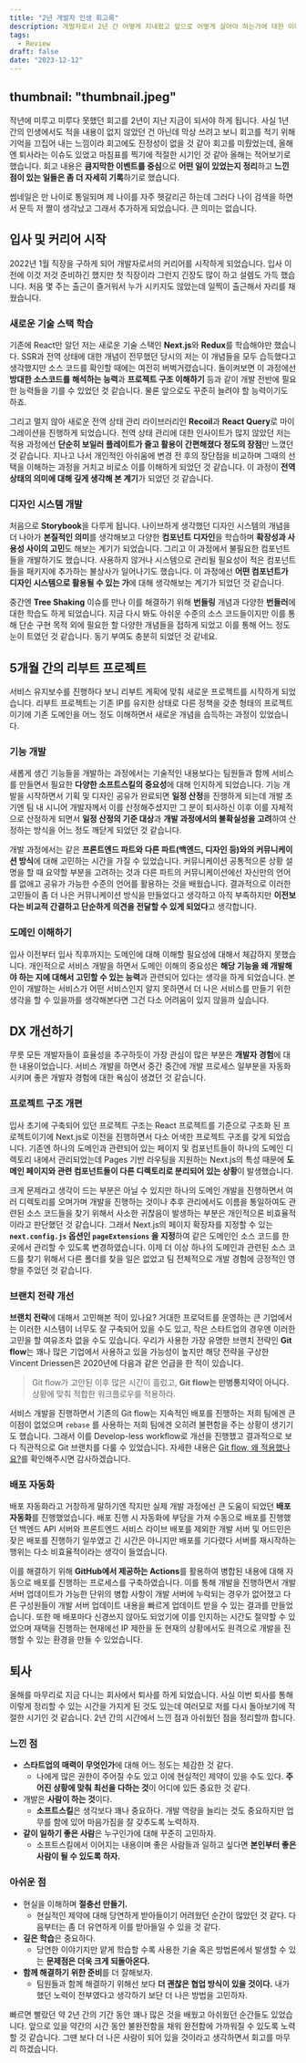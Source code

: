 ```yaml
---
title: "2년 개발자 인생 회고록"
description: 개발자로서 2년 간 어떻게 지내왔고 앞으로 어떻게 살아야 하는가에 대한 이야기
tags:
  - Review
draft: false
date: "2023-12-12"
---
```


## thumbnail: "thumbnail.jpeg"

작년에 미루고 미루다 못했던 회고를 2년이 지난 지금이 되서야 하게 됩니다. 사실 1년 간의 인생에서도 적을 내용이 없지 않았던 건 아닌데 막상 쓰려고 보니 회고를 적기 위해 기억을 끄집어 내는 느낌이라 회고에도 진정성이 없을 것 같아 회고를 미뤘었는데, 올해엔 퇴사라는 이슈도 있었고 마침표를 찍기에 적절한 시기인 것 같아 올해는 적어보기로 했습니다. 회고 내용은 **큼지막한 이벤트를 중심**으로 **어떤 일이 있었는지 정리**하고 **느낀 점이 있는 일들은 좀 더 자세히 기록**하기로 했습니다.

썸네일은 만 나이로 통일되며 제 나이를 자주 헷갈리곤 하는데 그러다 나이 검색을 하면서 문득 저 짤이 생각났고 그래서 추가하게 되었습니다. 큰 의미는 없습니다.

## 입사 및 커리어 시작

2022년 1월 직장을 구하게 되어 개발자로서의 커리어를 시작하게 되었습니다. 입사 이전에 이것 저것 준비하긴 했지만 첫 직장이라 그런지 긴장도 많이 하고 설렘도 가득 했습니다. 처음 몇 주는 출근이 즐거워서 누가 시키지도 않았는데 일찍이 출근해서 자리를 채웠습니다.

### 새로운 기술 스택 학습

기존에 React만 알던 저는 새로운 기술 스택인 **Next.js**와 **Redux**를 학습해야만 했습니다. SSR과 전역 상태에 대한 개념이 전무했던 당시의 저는 이 개념들을 모두 습득했다고 생각했지만 소스 코드를 확인할 때에는 여전히 버벅거렸습니다. 돌이켜보면 이 과정에선 **방대한 소스코드를 해석하는 능력**과 **프로젝트 구조 이해하기** 등과 같이 개발 전반에 필요한 능력들을 기를 수 있었던 것 같습니다. 물론 앞으로도 꾸준히 늘려야 할 능력이기도 하죠.

그리고 멀지 않아 새로운 전역 상태 관리 라이브러리인 **Recoil**과 **React Query**로 마이그레이션을 진행하게 되었습니다. 전역 상태 관리에 대한 인사이트가 많지 않았던 저는 적용 과정에선 **단순히 보일러 플레이트가 줄고 활용이 간편해졌다 정도의 장점**만 느꼈던 것 같습니다. 지나고 나서 개인적인 아쉬움에 변경 전 후의 장단점을 비교하며 그때의 선택을 이해하는 과정을 거치고 비로소 이를 이해하게 되었던 것 같습니다. 이 과정이 **전역 상태의 의미에 대해 깊게 생각해 본 계기**가 되었던 것 같습니다.

### 디자인 시스템 개발

처음으로 **Storybook**을 다루게 됩니다. 나이브하게 생각했던 디자인 시스템의 개념을 더 나아가 **본질적인 의미**를 생각해보고 다양한 **컴포넌트 디자인**을 학습하며 **확장성과 사용성 사이의 고민**도 해보는 계기가 되었습니다. 그리고 이 과정에서 불필요한 컴포넌트들을 개발하기도 했습니다. 사용하지 않거나 시스템으로 관리될 필요성이 적은 컴포넌트들을 패키지에 추가하는 불상사가 일어나기도 했습니다. 이 과정에선 **어떤 컴포넌트가 디자인 시스템으로 활용될 수 있는 가**에 대해 생각해보는 계기가 되었던 것 같습니다.

중간엔 **Tree Shaking** 이슈를 만나 이를 해결하기 위해 **번들링** 개념과 다양한 **번들러**에 대한 학습도 하게 되었습니다. 지금 다시 봐도 아쉬운 수준의 소스 코드들이지만 이를 통해 단순 구현 목적 외에 필요한 할 다양한 개념들을 접하게 되었고 이를 통해 어느 정도 눈이 트였던 것 같습니다. 동기 부여도 충분히 되었던 것 같네요.

## 5개월 간의 리부트 프로젝트

서비스 유지보수를 진행하다 보니 리부트 계획에 맞춰 새로운 프로젝트를 시작하게 되었습니다. 리부트 프로젝트는 기존 IP를 유지한 상태로 다른 정책을 갖춘 형태의 프로젝트이기에 기존 도메인을 어느 정도 이해하면서 새로운 개념을 습득하는 과정이 있었습니다.

### 기능 개발

새롭게 생긴 기능들을 개발하는 과정에서는 기술적인 내용보다는 팀원들과 함께 서비스를 만들면서 필요한 **다양한 소프트스킬의 중요성**에 대해 인지하게 되었습니다. 기능 개발을 시작하면서 기획 및 디자인 공유가 완료되면 **일정 산정**을 진행하게 되는데 개발 초기엔 팀 내 시니어 개발자께서 이를 산정해주셨지만 그 분이 퇴사하신 이후 이를 자체적으로 산정하게 되면서 **일정 산정의 기준 대상**과 **개발 과정에서의 불확실성을 고려**하여 산정하는 방식을 어느 정도 깨닫게 되었던 것 같습니다.

개발 과정에서는 같은 **프론트엔드 파트와 다른 파트(백엔드, 디자인 등)와의 커뮤니케이션 방식**에 대해 고민하는 시간을 가질 수 있었습니다. 커뮤니케이션 공통적으론 상황 설명을 할 때 요약할 부분을 고려하는 것과 다른 파트의 커뮤니케이션에선 자신만의 언어를 없애고 공유가 가능한 수준의 언어를 활용하는 것을 배웠습니다. 결과적으로 이러한 고민들이 좀 더 나은 커뮤니케이션 방식을 만들었다고 생각하고 아직 부족하지만 **이전보다는 비교적 간결하고 단순하게 의견을 전달할 수 있게 되었다**고 생각합니다.

### 도메인 이해하기

입사 이전부터 입사 직후까지는 도메인에 대해 이해할 필요성에 대해서 체감하지 못했습니다. 개인적으로 서비스 개발을 하면서 도메인 이해의 중요성은 **해당 기능을 왜 개발해야 하는 지에 대해서 고민할 수 있는 능력**과 관련되어 있다는 생각을 하게 되었습니다. 본인이 개발하는 서비스가 어떤 서비스인지 알지 못하면서 더 나은 서비스를 만들기 위한 생각을 할 수 있을까를 생각해본다면 그건 다소 어려움이 있지 않을까 싶습니다.

## DX 개선하기

무릇 모든 개발자들이 효율성을 추구하듯이 가장 관심이 많은 부분은 **개발자 경험**에 대한 내용이었습니다. 서비스 개발을 하면서 중간 중간에 개발 프로세스 일부분을 자동화 시키며 좋은 개발자 경험에 대한 욕심이 생겼던 것 같습니다.

### 프로젝트 구조 개편

입사 초기에 구축되어 있던 프로젝트 구조는 React 프로젝트를 기준으로 구조화 된 프로젝트이기에 Next.js로 이전을 진행하면서 다소 어색한 프로젝트 구조를 갖게 되었습니다. 기존엔 하나의 도메인과 관련되어 있는 페이지 및 컴포넌트들이 하나의 도메인 디렉토리 내에서 관리되었는데 Pages 기반 라우팅을 지원하는 Next.js의 특성 때문에 **도메인 페이지와 관련 컴포넌트들이 다른 디렉토리로 분리되어 있는 상황**이 발생했습니다.

크게 문제라고 생각이 드는 부분은 아닐 수 있지만 하나의 도메인 개발을 진행하면서 여러 디렉토리를 오며가며 개발을 진행하는 것이나 추후 관리에서도 이름을 통일하여도 관련된 소스 코드들을 찾기 위해서 사소한 귀찮음이 발생하는 부분은 개인적으론 비효율적이라고 판단했던 것 같습니다. 그래서 Next.js의 페이지 확장자를 지정할 수 있는 **`next.config.js` 옵션인 `pageExtensions` 을 지정**하여 같은 도메인인 소스 코드를 한 곳에서 관리할 수 있도록 변경하였습니다. 이제 더 이상 하나의 도메인과 관련된 소스 코드를 찾기 위해서 다른 폴더를 찾을 일은 없었고 팀 전체적으로 개발 경험에 긍정적인 영향을 주었던 것 같습니다.

### 브랜치 전략 개선

**브랜치 전략**에 대해서 고민해본 적이 있나요? 거대한 프로덕트를 운영하는 큰 기업에서는 이러한 시스템이 너무도 잘 구축되어 있을 수도 있고, 작은 스타트업의 경우엔 이러한 고민을 할 여유조차 없을 수도 있습니다. 우리가 사용한 가장 유명한 브랜치 전략인 **Git flow**는 꽤나 많은 기업에서 사용하고 있을 가능성이 높지만 해당 전략을 구상한 Vincent Driessen은 2020년에 다음과 같은 언급을 한 적이 있습니다.

> Git flow가 고안된 이후 많은 시간이 흘렀고, **Git flow는 만병통치약이 아니다.** 상황에 맞춰 적합한 워크플로우를 적용하라.

서비스 개발을 진행하면서 기존의 Git flow는 지속적인 배포를 진행하는 저희 팀에겐 큰 이점이 없었으며 `rebase` 를 사용하는 저희 팀에겐 오히려 불편함을 주는 상황이 생기기도 했습니다. 그래서 이를 Develop-less workflow로 개선을 진행했고 결과적으로 보다 직관적으로 Git 브랜치를 다룰 수 있었습니다. 자세한 내용은 [Git flow, 왜 적용했나요?](https://www.acidlog.life/posts/why-use-git-flow)를 확인해주시면 감사하겠습니다.

### 배포 자동화

배포 자동화라고 거창하게 말하기엔 작지만 실제 개발 과정에선 큰 도움이 되었던 **배포 자동화**를 진행했었습니다. 배포 진행 시 자동화에 부담을 가져 수동으로 배포를 진행했던 백엔드 API 서버와 프론트엔드 서비스 라이브 배포를 제외한 개발 서버 및 어드민은 잦은 배포를 진행하기 일쑤였고 긴 시간은 아니지만 배포를 기다렸다 서버를 재시작하는 행위는 다소 비효율적이라는 생각이 들었습니다.

이를 해결하기 위해 **GitHub에서 제공하는 Actions**를 활용하여 병합된 내용에 대해 자동으로 배포를 진행하는 프로세스를 구축하였습니다. 이를 통해 개발을 진행하면서 개발 서버 업데이트가 가능한 단위의 병합 사항이 개발 서버에 누락되는 경우가 없어졌고 다른 구성원들이 개발 서버 업데이트 내용을 빠르게 업데이트 받을 수 있는 결과를 만들었습니다. 또한 매 배포마다 신경쓰지 않아도 되었기에 이를 인지하는 시간도 절약할 수 있었으며 재택을 진행하는 현재에선 IP 제한을 둔 현재의 상황에서도 원격으로 개발을 진행할 수 있는 환경을 만들 수 있었습니다.

## 퇴사

올해를 마무리로 지금 다니는 회사에서 퇴사를 하게 되었습니다. 사실 이번 퇴사를 통해 이렇게 정리할 수 있는 시간을 가지게 된 것도 있는데 여러모로 저를 다시 돌아보기에 적절한 시기인 것 같습니다. 2년 간의 시간에서 느낀 점과 아쉬웠던 점을 정리할까 합니다.

### 느낀 점

- **스타트업의 매력이 무엇인가**에 대해 어느 정도는 체감한 것 같다.
  - 나에게 많은 권한이 주어질 수도 있고 이에 현실적인 제약이 있을 수도 있다. **주어진 상황에 맞춰 최선을 다하는 것**이 어디에 있든 중요한 것 같다.
- 개발은 **사람이 하는 것**이다.
  - **소프트스킬**은 생각보다 꽤나 중요하다. 개발 역량을 늘리는 것도 중요하지만 업무를 함에 있어 마음가짐을 잘 갖추도록 노력하자.
- **같이 일하기 좋은 사람**은 누구인가에 대해 꾸준히 고민하자.
  - 소프트스킬에서 이어지는 내용이며 좋은 사람들과 일하고 싶다면 **본인부터 좋은 사람이 될 수 있도록 하자.**

### 아쉬운 점

- 현실을 이해하며 **절충선 만들기.**
  - 현실적인 제약에 대해 당연하게 받아들이기 어려웠던 순간이 많았던 것 같다. 다음부터는 좀 더 유연하게 이를 받아들일 수 있을 것 같다.
- **깊은 학습**은 중요하다.
  - 당연한 이야기지만 얕게 학습할 수록 사용한 기술 혹은 방법론에서 발생할 수 있는 **문제점은 더욱 크게 되돌아온다.**
- **함께 해결하기 위한 준비**를 더 잘해보자.
  - 팀원들과 함께 해결하기 위해선 보다 **더 괜찮은 협업 방식이 있을 것이다.** 내가 했던 노력이 전부였다고 생각하기 보단 더 나은 방법을 고민하자.

빠르면 빨랐던 약 2년 간의 기간 동안 꽤나 많은 것을 배웠고 아쉬웠던 순간들도 있었습니다. 앞으로 있을 약간의 시간 동안 불완전함을 채워 완전함에 가까워질 수 있도록 노력할 것 같습니다. 그땐 보다 더 나은 사람이 되어 있을 것이라고 생각하면서 회고를 마무리 하겠습니다.
